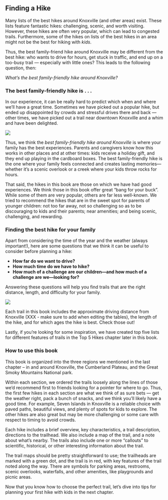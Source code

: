 ## Finding a Hike

Many lists of the best hikes around Knoxville (and other areas) exist. These lists feature fantastic hikes: challenging, scenic, and worth visiting. However, these hikes are often very popular, which can lead to congested trails. Furthermore, some of the hikes on lists of the best hikes in an area might not be the best for hiking with *kids*.

Thus, the best family-friend hike around Knoxville may be different from the best hike: who wants to drive for hours, get stuck in traffic, and end up on a too-busy trail — especially with little ones? This leads to the following question, then:

*What’s the best family-friendly hike around Knoxville?*

### The best family-friendly hike is . . .

In our experience, it can be really hard to predict which when and where we’ll have a great time. Sometimes we have picked out a popular hike, but ended up disappointed by crowds and stressful drives there and back --- other times, we have picked out a trail near downtown Knoxville and a whim and have been delighted.

![](img/kidscrossingcreek.jpg)

Thus, we think the *best family-friendly hike around Knoxville* is where your family has the best experiences. Parents and caregivers know how this works in other places and at other times: kids receive a holiday gift, and they end up playing in the cardboard boxes. The best family-friendly hike is the one where your family feels connected and creates lasting memories—whether it’s a scenic overlook or a creek where your kids throw rocks for hours.

That said, the hikes in this book are those on which we have had good experiences. We think those in this book offer great “bang for your buck”. While some of them are very popular, others are far less well-known. We tried to recommend the hikes that are in the sweet spot for parents of younger children: not too far away, not so challenging so as to be discouraging to kids and their parents; near amenities; and being scenic, challenging, and rewarding.

### Finding the best hike for your family

Apart from considering the time of the year and the weather (always important!), here are some questions that we think it can be useful to consider before planning a hike:

-   **How far do we want to drive?**
-   **How much time do we have to hike?**
-   **How much of a challenge are our children—and how much of a challenge are we—looking for?**

Answering these questions will help you find trails that are the right distance, length, and difficulty for your family.

![](img/rocky trail.jpg)

Each trail in this book includes the approximate driving distance from Knoxville (XXX - make sure to add when editing the tables), the length of the hike, and for which ages the hike is best. Check those out!

Lastly, if you’re looking for some inspiration, we have created top five lists for different features of trails in the Top 5 Hikes chapter later in this book.

### How to use this book

This book is organized into the three regions we mentioned in the last chapter -- in and around Knoxville, the Cumberland Plateau, and the Great Smoky Mountains National park.

Within each section, we ordered the trails loosely along the lines of those we’d recommend first to friends looking for a pointer for where to go. Thus, the first few hikes in each section are what we think of as sure bets — get the weather right, pack a bunch of snacks, and we think you’ll likely have a good time. For example, Seven Islands in Knoxville is a reliable choice with paved paths, beautiful views, and plenty of spots for kids to explore. The other hikes are also great but may be more challenging or some care with respect to timing to avoid crowds.

Each hike includes a brief overview, key characteristics, a trail description, directions to the trailhead. We also include a map of the trail, and a note about what’s nearby. The trails also include one or more "callouts" to scientific, historical, or other interesting information about the trail.

The trail maps should be pretty straightforward to use; the trailheads are marked with a green dot, and the trail is in red, with key features of the trail noted along the way. There are symbols for parking areas, restrooms, scenic overlooks, waterfalls, and other amenities, like playgrounds and picnic areas.

Now that you know how to choose the perfect trail, let’s dive into tips for planning your first hike with kids in the next chapter.
